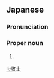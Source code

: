 ==Japanese==
{{ja-kanjitab|たか|し}}

===Pronunciation===
{{ja-pron|たかし}}

===Proper noun===
{{ja-pos|proper|たかし}}

# {{given name|male|lang=ja|sort=たかし}}

[[li:敬士]]